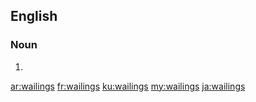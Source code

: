 ==English==

===Noun===
{{head|en|plural}}

# {{plural of|wailing|lang=en}}

[[ar:wailings]]
[[fr:wailings]]
[[ku:wailings]]
[[my:wailings]]
[[ja:wailings]]